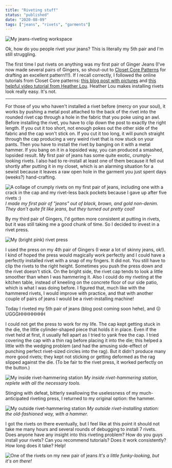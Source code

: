 ```yaml
---
title: "Riveting stuff"
status: "published"
date: "2020-08-09"
tags: ["jeans", "rivets", "garments"]
---
```



![My jeans-riveting workspace](../images/rivets/cover.jpg)

Ok, how do you people rivet your jeans? This is literally my 5th pair and I'm still struggling. 

The first time I put rivets on anything was my first pair of Ginger Jeans (I've now made several pairs of Gingers, so shout-out to [Closet Core Patterns](https://www.closetcorepatterns.com/) for drafting an excellent pattern!!!).
If I recall correctly, I followed the online tutorials from Closet Core patterns: [this blog post with pictures](https://www.closetcorepatterns.com/ginger-sewalong-pt-14-installing-denim-rivets-buttons/) and [this helpful video tutorial from Heather Lou](http://www.youtube.com/watch?v=F8xL1q1wvUE).
Heather Lou makes installing rivets look really easy.
It's not. 

<hr endexcerpt="true"/>

For those of you who haven't installed a rivet before (mercy on your soul), it works by pushing a metal post attached to the back of the rivet into the rounded rivet cap through a hole in the fabric that you poke using an awl. 
Before installing the rivet, you have to clip down the post to exactly the right length.
If you cut it too short, not enough pokes out the other side of the fabric and the cap won't stick on.
If you cut it too long, it will punch straight through the cap producing a very weird rivet that is now stuck on your pants.
Then you have to install the rivet by banging on it with a metal hammer.
If you bang on it in a lopsided way, you can produced a smashed, lopsided result.
My first pair of jeans has some quite exotic, crumply-looking rivets.
I also had to re-install at least one of them because it fell out shortly after putting it in my closet, which is an alarming situation for a sewist because it leaves a raw open hole in the garment you just spent days (weeks?) hand-crafting.


<CapBox width="500px">

![A collage of crumply rivets on my first pair of jeans, including one with a crack in the cap and my rivet-less back pockets because I gave up after five rivets :)](../images/rivets/crumply_rivet_collage.png)
    *I made my first pair of "jeans" out of black, brown, and gold non-denim. They don't quite fit like jeans, but they turned out pretty cool!*

</CapBox>

By my third pair of Gingers, I'd gotten more consistent at putting in rivets, but it was still taking me a good chunk of time. 
So I decided to invest in a rivet press.

<CapBox width="500px">

![My (bright pink) rivet press](../images/rivets/press.jpg)

</CapBox>

I used the press on my 4th pair of Gingers (I wear a lot of skinny jeans, ok!). 
I kind of hoped the press would magically work perfectly and I could have a perfectly installed rivet with a snap of my fingers. 
It did not.
You still have to clip the rivets to the right height.
Sometimes you push the press down and the rivet doesn't stick. 
On the bright side, the rivet cap tends to look a little smoother than when I was hammering it.
Also I could do my riveting at the kitchen table, instead of kneeling on the concrete floor of our side patio, which is what I was doing before. 
I figured that, much like with the hammered rivets, I would improve with practice, and that with another couple of pairs of jeans I would be a rivet-installing machine! 

Today I riveted my 5th pair of jeans (blog post coming soon hehe), and :confounded: UGGGHHHHHHHH

I could not get the press to work for my life.
The cap kept getting stuck in the die, the little cylinder-shaped piece that holds it in place. 
Even if the rivet held at first, it usually fell apart as I tried to yank free the cap.
I tried covering the cap with a thin rag before placing it into the die; this helped a little with the wedging problem (and had the amusing side-effect of punching perfect rivet-sized circles into the rag). 
But it didn't produce many more good rivets; they kept not sticking or getting deformed as the rag slipped against the die.
(To be fair to the rivet press, it worked perfectly on the button.)

<CapBox>

![My inside rivet-hammering station](../images/rivets/rivets_station_inside.jpg)
*My inside rivet-hammering station, replete with all the necessary tools.*

</CapBox>

Stinging with defeat, bitterly swallowing the uselessness of my much-anticipated riveting press, I returned to my original option: the hammer. 

<CapBox>

![My outside rivet-hammering station](../images/rivets/rivets_station_outside.jpg)
*My outside rivet-installing station: the old-fashioned way, with a hammer.*

</CapBox>

I got the rivets on there eventually, but I feel like at this point it should not take me many hours and several rounds of debugging to install 7 rivets.
Does anyone have any insight into this riveting problem? 
How do you guys install your rivets? 
Can you recommend tutorials?
Does it work consistently?
How long does it take? 
Help! 


<CapBox>

![One of the rivets on my new pair of jeans](../images/rivets/example_rivet.jpg)
*It's a little funky-looking, but it's on there!*

</CapBox>

